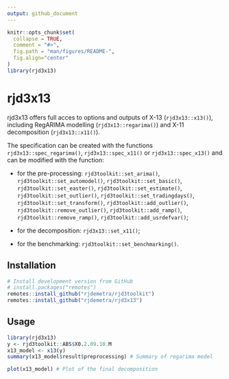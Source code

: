 ```yaml
---
output: github_document
---
```


<!-- README.md is generated from README.Rmd. Please edit that file -->

```r
knitr::opts_chunk$set(
  collapse = TRUE,
  comment = "#>",
  fig.path = "man/figures/README-",
  fig.align="center"
)
library(rjd3x13)
```

# rjd3x13

rjd3x13 offers full acces to options and outputs of X-13 (`rjd3x13::x13()`), including RegARIMA modelling (`rjd3x13::regarima()`) and X-11 decomposition (`rjd3x13::x11()`).

The specification can be created with the functions `rjd3x13::spec_regarima()`, `rjd3x13::spec_x11()` or `rjd3x13::spec_x13()` and can be modified with the function:

- for the pre-processing: `rjd3toolkit::set_arima()`, `rjd3toolkit::set_automodel()`, `rjd3toolkit::set_basic()`, `rjd3toolkit::set_easter()`, `rjd3toolkit::set_estimate()`, `rjd3toolkit::set_outlier()`, `rjd3toolkit::set_tradingdays()`, `rjd3toolkit::set_transform()`, `rjd3toolkit::add_outlier()`, `rjd3toolkit::remove_outlier()`, `rjd3toolkit::add_ramp()`, `rjd3toolkit::remove_ramp()`, `rjd3toolkit::add_usrdefvar()`;

- for the decomposition: `rjd3x13::set_x11()`;

- for the benchmarking: `rjd3toolkit::set_benchmarking()`.
 

## Installation


```r
# Install development version from GitHub
# install.packages("remotes")
remotes::install_github("rjdemetra/rjd3toolkit")
remotes::install_github("rjdemetra/rjd3x13")
```

## Usage

```r
library(rjd3x13)
y <- rjd3toolkit::ABS$X0.2.09.10.M
x13_model <- x13(y) 
summary(x13_model$result$preprocessing) # Summary of regarima model

plot(x13_model) # Plot of the final decomposition
```
